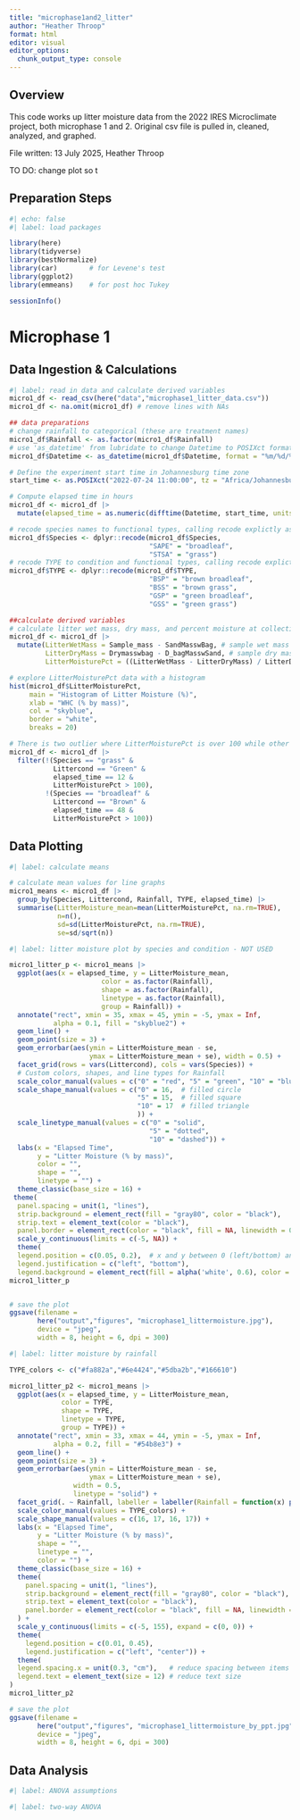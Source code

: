 ```yaml
---
title: "microphase1and2_litter"
author: "Heather Throop"
format: html
editor: visual
editor_options: 
  chunk_output_type: console
---
```


## Overview

This code works up litter moisture data from the 2022 IRES Microclimate project, both microphase 1 and 2. Original csv file is pulled in, cleaned, analyzed, and graphed.

File written: 13 July 2025, Heather Throop

TO DO: change plot so t

## Preparation Steps

```r
#| echo: false
#| label: load packages 

library(here) 
library(tidyverse)
library(bestNormalize)
library(car)        # for Levene's test
library(ggplot2)
library(emmeans)    # for post hoc Tukey

sessionInfo()
```

# Microphase 1

## Data Ingestion & Calculations

```r
#| label: read in data and calculate derived variables
micro1_df <- read_csv(here("data","microphase1_litter_data.csv"))
micro1_df <- na.omit(micro1_df) # remove lines with NAs

## data preparations
# change rainfall to categorical (these are treatment names)
micro1_df$Rainfall <- as.factor(micro1_df$Rainfall) 
# use 'as_datetime' from lubridate to change Datetime to POSIXct format
micro1_df$Datetime <- as_datetime(micro1_df$Datetime, format = "%m/%d/%y %H:%M", tz = "Africa/Johannesburg")

# Define the experiment start time in Johannesburg time zone
start_time <- as.POSIXct("2022-07-24 11:00:00", tz = "Africa/Johannesburg")

# Compute elapsed time in hours
micro1_df <- micro1_df |>
  mutate(elapsed_time = as.numeric(difftime(Datetime, start_time, units = "hours")))

# recode species names to functional types, calling recode explictly as it seems to be masked
micro1_df$Species <- dplyr::recode(micro1_df$Species,
                                   "SAPE" = "broadleaf",
                                   "STSA" = "grass")
# recode TYPE to condition and functional types, calling recode explictly as it seems to be masked
micro1_df$TYPE <- dplyr::recode(micro1_df$TYPE,
                                   "BSP" = "brown broadleaf",
                                   "BSS" = "brown grass",
                                   "GSP" = "green broadleaf",
                                   "GSS" = "green grass")

##calculate derived variables
# calculate litter wet mass, dry mass, and percent moisture at collection
micro1_df <- micro1_df |> 
  mutate(LitterWetMass = Sample_mass - SandMasswBag, # sample wet mass at collection
         LitterDryMass = Drymasswbag - D_bagMasswSand, # sample dry mass at collection
         LitterMoisturePct = ((LitterWetMass - LitterDryMass) / LitterDryMass) *100)   

# explore LitterMoisturePct data with a histogram
hist(micro1_df$LitterMoisturePct,
     main = "Histogram of Litter Moisture (%)",
     xlab = "WHC (% by mass)",
     col = "skyblue",
     border = "white",
     breaks = 20)

# There is two outlier where LitterMoisturePct is over 100 while other values in the same group are ~5 (for elapsed_time = 12) and 85 (for elapsed_time = 48). Remove these.
micro1_df <- micro1_df |>
  filter(!(Species == "grass" &
           Littercond == "Green" &
           elapsed_time == 12 &
           LitterMoisturePct > 100),
         !(Species == "broadleaf" &
           Littercond == "Brown" &
           elapsed_time == 48 &
           LitterMoisturePct > 100))
```

## Data Plotting

```r
#| label: calculate means

# calculate mean values for line graphs 
micro1_means <- micro1_df |> 
  group_by(Species, Littercond, Rainfall, TYPE, elapsed_time) |> 
  summarise(LitterMoisture_mean=mean(LitterMoisturePct, na.rm=TRUE), 
            n=n(), 
            sd=sd(LitterMoisturePct, na.rm=TRUE), 
            se=sd/sqrt(n))
```

```r
#| label: litter moisture plot by species and condition - NOT USED

micro1_litter_p <- micro1_means |>
  ggplot(aes(x = elapsed_time, y = LitterMoisture_mean, 
                       color = as.factor(Rainfall),
                       shape = as.factor(Rainfall),
                       linetype = as.factor(Rainfall),
                       group = Rainfall)) +
  annotate("rect", xmin = 35, xmax = 45, ymin = -5, ymax = Inf, 
           alpha = 0.1, fill = "skyblue2") +
  geom_line() +
  geom_point(size = 3) +
  geom_errorbar(aes(ymin = LitterMoisture_mean - se, 
                    ymax = LitterMoisture_mean + se), width = 0.5) +
  facet_grid(rows = vars(Littercond), cols = vars(Species)) +
  # Custom colors, shapes, and line types for Rainfall
  scale_color_manual(values = c("0" = "red", "5" = "green", "10" = "blue")) +
  scale_shape_manual(values = c("0" = 16,  # filled circle
                                "5" = 15,  # filled square
                                "10" = 17  # filled triangle
                                )) +
  scale_linetype_manual(values = c("0" = "solid",
                                   "5" = "dotted",
                                   "10" = "dashed")) +
  labs(x = "Elapsed Time",
       y = "Litter Moisture (% by mass)",
       color = "",
       shape = "",
       linetype = "") +
  theme_classic(base_size = 16) +
 theme(
  panel.spacing = unit(1, "lines"),
  strip.background = element_rect(fill = "gray80", color = "black"),
  strip.text = element_text(color = "black"),
  panel.border = element_rect(color = "black", fill = NA, linewidth = 0.8)) +
  scale_y_continuous(limits = c(-5, NA)) +
  theme(
  legend.position = c(0.05, 0.2),  # x and y between 0 (left/bottom) and 1 (right/top)
  legend.justification = c("left", "bottom"),
  legend.background = element_rect(fill = alpha('white', 0.6), color = NA))
micro1_litter_p


# save the plot
ggsave(filename = 
       here("output","figures", "microphase1_littermoisture.jpg"),
       device = "jpeg",
       width = 8, height = 6, dpi = 300)
```

```r
#| label: litter moisture by rainfall 

TYPE_colors <- c("#fa882a","#6e4424","#5dba2b","#166610")

micro1_litter_p2 <- micro1_means |>
  ggplot(aes(x = elapsed_time, y = LitterMoisture_mean,
             color = TYPE,
             shape = TYPE,
             linetype = TYPE,
             group = TYPE)) +
  annotate("rect", xmin = 33, xmax = 44, ymin = -5, ymax = Inf, 
           alpha = 0.2, fill = "#54b8e3") +
  geom_line() +
  geom_point(size = 3) +
  geom_errorbar(aes(ymin = LitterMoisture_mean - se, 
                    ymax = LitterMoisture_mean + se), 
                width = 0.5,
                linetype = "solid") +
  facet_grid(. ~ Rainfall, labeller = labeller(Rainfall = function(x) paste0(x, " mm"))) +
  scale_color_manual(values = TYPE_colors) +
  scale_shape_manual(values = c(16, 17, 16, 17)) +
  labs(x = "Elapsed Time",
       y = "Litter Moisture (% by mass)",
       shape = "",
       linetype = "",
       color = "") +
  theme_classic(base_size = 16) +
  theme(
    panel.spacing = unit(1, "lines"),
    strip.background = element_rect(fill = "gray80", color = "black"),
    strip.text = element_text(color = "black"),
    panel.border = element_rect(color = "black", fill = NA, linewidth = 0.8)
  ) +
  scale_y_continuous(limits = c(-5, 155), expand = c(0, 0)) +
  theme(
    legend.position = c(0.01, 0.45),  
    legend.justification = c("left", "center")) +
  theme(
  legend.spacing.x = unit(0.3, "cm"),   # reduce spacing between items
  legend.text = element_text(size = 12) # reduce text size
)
micro1_litter_p2

# save the plot
ggsave(filename = 
       here("output","figures", "microphase1_littermoisture_by_ppt.jpg"),
       device = "jpeg",
       width = 8, height = 6, dpi = 300)
```

## Data Analysis

```r
#| label: ANOVA assumptions


```

```r
#| label: two-way ANOVA


```
